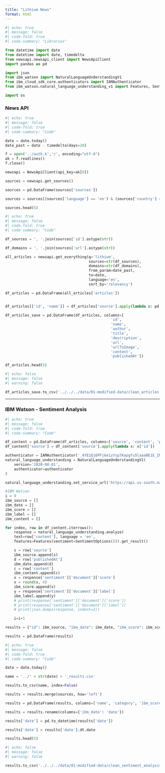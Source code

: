 ```yaml
---
title: "Lithium News"
format: html
---
```


```python
#| echo: true
#| message: false
#| code-fold: true
#| code-summary: "Libraries"

from datetime import date
from datetime import date, timedelta
from newsapi.newsapi_client import NewsApiClient
import pandas as pd

import json
from ibm_watson import NaturalLanguageUnderstandingV1
from ibm_cloud_sdk_core.authenticators import IAMAuthenticator
from ibm_watson.natural_language_understanding_v1 import Features, SentimentOptions

import os
```

### News API

```python
#| echo: true
#| message: false
#| code-fold: true
#| code-summary: "Code"

date = date.today()
date_past = date - timedelta(days=20)

f = open('../auth.k','r', encoding="utf-8")
ak = f.readlines()
f.close()

newsapi = NewsApiClient(api_key=ak[0])

sources = newsapi.get_sources()

sources = pd.DataFrame(sources['sources'])

sources = sources[(sources['language'] == 'en') & (sources['country'] == 'us') & ~sources['category'].isin(['sports', 'entertainment', 'health'])]

sources.head(5)
```

```python
#| echo: true
#| message: false
#| code-fold: true
#| code-summary: "Code"

df_sources = ', '.join(sources['id'].astype(str))

df_domains = ', '.join(sources['url'].astype(str))

all_articles = newsapi.get_everything(q='lithium',
                                      sources=str(df_sources),
                                      domains=str(df_domains),
                                      from_param=date_past,
                                      to=date,
                                      language='en',
                                      sort_by='relevancy')

df_articles = pd.DataFrame(all_articles['articles'])


df_articles[['id', 'name']] = df_articles['source'].apply(lambda x: pd.Series([x['id'], x['name']]))

df_articles_save = pd.DataFrame(df_articles, columns=[
                                                'id', 
                                                'name', 
                                                'author', 
                                                'title',
                                                'description',
                                                'url',
                                                'urlToImage', 
                                                'content', 
                                                'publishedAt'])

df_articles.head(5)
```

```python
#| echo: false
#| message: false
#| warning: false

df_articles_save.to_csv('../../../data/01-modified-data/clean_articles.csv', index=False)
```

***

### IBM Watson - Sentiment Analysis
```python
#| echo: true
#| message: false
#| code-fold: true
#| code-summary: "Code"

df_content = pd.DataFrame(df_articles, columns=['source', 'content', 'publishedAt'])
df_content['source'] = df_content['source'].apply(lambda x: x['id'])

authenticator = IAMAuthenticator('_4YE1Qj6PFjke1zYsp7Kapgfu5laaaBE1E_ZUw1IiUPa')
natural_language_understanding = NaturalLanguageUnderstandingV1(
    version='2020-08-01',
    authenticator=authenticator
)

natural_language_understanding.set_service_url('https://api.us-south.natural-language-understanding.watson.cloud.ibm.com/instances/8b0909d1-3768-4c54-b80d-b9817610e36d')

#IBM Watson
i = 0
ibm_source = []
ibm_date = []
ibm_score = []
ibm_label = []
ibm_content = []

for index, row in df_content.iterrows():
    response = natural_language_understanding.analyze(
    text=row['content'], language = 'en',
    features=Features(sentiment=SentimentOptions())).get_result()

    s = row['source']
    ibm_source.append(s)
    d = row['publishedAt']
    ibm_date.append(d)
    c = row['content']
    ibm_content.append(c)
    x = response['sentiment']['document']['score']
    x = round(x, 4)
    ibm_score.append(x)
    y = response['sentiment']['document']['label']
    ibm_label.append(y)
    # print(response['sentiment']['document']['score'])
    # print(response['sentiment']['document']['label'])
    # print(json.dumps(response, indent=2))

    i=i+1   

results = {"id": ibm_source, "ibm_date": ibm_date, "ibm_score": ibm_score, "ibm_label": ibm_label, "ibm_content": ibm_content}

results = pd.DataFrame(results)
```

```python
#| echo: true
#| message: false
#| code-fold: true
#| code-summary: "Code"

date = date.today()

name = '../' + str(date) + '_results.csv'

results.to_csv(name, index=False)

results = results.merge(sources, how='left')

results = pd.DataFrame(results, columns=['name', 'category', 'ibm_score', 'ibm_label', 'ibm_date', 'ibm_content'])

results = results.rename(columns={'ibm_date': 'date'})

results['date'] = pd.to_datetime(results['date'])

results['date'] = results['date'].dt.date

results.head(5)
```

```python
#| echo: false
#| message: false
#| warning: false

results.to_csv('../../../data/01-modified-data/clean_sentiment_analysis.csv', index=False)
```